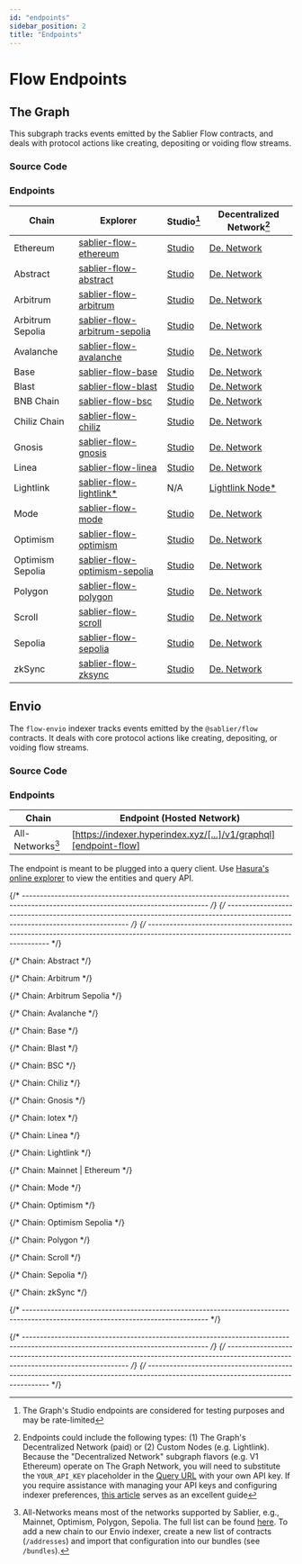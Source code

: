 ```yaml
---
id: "endpoints"
sidebar_position: 2
title: "Endpoints"
---
```



# Flow Endpoints

## The Graph

This subgraph tracks events emitted by the Sablier Flow contracts, and deals with protocol actions like creating,
depositing or voiding flow streams.

<TheGraphSunset />
<DeprecatedSubgraphs protocol="flow" />

### Source Code

<LinkPreview
  href="https://github.com/sablier-labs/subgraphs/blob/main/apps/flow"
  icon="github"
  subtitle="@sablier-labs/subgraphs - apps/flow"
  title="Sablier Subgraphs - Flow - The Graph"
/>

### Endpoints

| Chain            | Explorer                                                        | Studio[^2]                             | Decentralized Network[^1]                    |
| ---------------- | --------------------------------------------------------------- | -------------------------------------- | -------------------------------------------- |
| Ethereum         | [sablier-flow-ethereum][explorer-flow-ethereum]                 | [Studio][studio-flow-ethereum]         | [De. Network][network-flow-ethereum]         |
| Abstract         | [sablier-flow-abstract][explorer-flow-abstract]                 | [Studio][studio-flow-abstract]         | [De. Network][network-flow-abstract]         |
| Arbitrum         | [sablier-flow-arbitrum][explorer-flow-arbitrum]                 | [Studio][studio-flow-arbitrum]         | [De. Network][network-flow-arbitrum]         |
| Arbitrum Sepolia | [sablier-flow-arbitrum-sepolia][explorer-flow-arbitrum-sepolia] | [Studio][studio-flow-arbitrum-sepolia] | [De. Network][network-flow-arbitrum-sepolia] |
| Avalanche        | [sablier-flow-avalanche][explorer-flow-avalanche]               | [Studio][studio-flow-avalanche]        | [De. Network][network-flow-avalanche]        |
| Base             | [sablier-flow-base][explorer-flow-base]                         | [Studio][studio-flow-base]             | [De. Network][network-flow-base]             |
| Blast            | [sablier-flow-blast][explorer-flow-blast]                       | [Studio][studio-flow-blast]            | [De. Network][network-flow-blast]            |
| BNB Chain        | [sablier-flow-bsc][explorer-flow-bsc]                           | [Studio][studio-flow-bsc]              | [De. Network][network-flow-bsc]              |
| Chiliz Chain     | [sablier-flow-chiliz][explorer-flow-chiliz]                     | [Studio][studio-flow-chiliz]           | [De. Network][network-flow-chiliz]           |
| Gnosis           | [sablier-flow-gnosis][explorer-flow-gnosis]                     | [Studio][studio-flow-gnosis]           | [De. Network][network-flow-gnosis]           |
| Linea            | [sablier-flow-linea][explorer-flow-linea]                       | [Studio][studio-flow-linea]            | [De. Network][network-flow-linea]            |
| Lightlink        | [sablier-flow-lightlink\*][explorer-flow-lightlink]             | N/A                                    | [Lightlink Node\*][v2-flow-custom-lightlink] |
| Mode             | [sablier-flow-mode][explorer-flow-mode]                         | [Studio][studio-flow-mode]             | [De. Network][network-flow-mode]             |
| Optimism         | [sablier-flow-optimism][explorer-flow-optimism]                 | [Studio][studio-flow-optimism]         | [De. Network][network-flow-optimism]         |
| Optimism Sepolia | [sablier-flow-optimism-sepolia][explorer-flow-optimism-sepolia] | [Studio][studio-flow-optimism-sepolia] | [De. Network][network-flow-optimism-sepolia] |
| Polygon          | [sablier-flow-polygon][explorer-flow-polygon]                   | [Studio][studio-flow-polygon]          | [De. Network][network-flow-polygon]          |
| Scroll           | [sablier-flow-scroll][explorer-flow-scroll]                     | [Studio][studio-flow-scroll]           | [De. Network][network-flow-scroll]           |
| Sepolia          | [sablier-flow-sepolia][explorer-flow-sepolia]                   | [Studio][studio-flow-sepolia]          | [De. Network][network-flow-sepolia]          |
| zkSync           | [sablier-flow-zksync][explorer-flow-zksync]                     | [Studio][studio-flow-zksync]           | [De. Network][network-flow-zksync]           |

## Envio

<EnvioTip />

The `flow-envio` indexer tracks events emitted by the `@sablier/flow` contracts. It deals with core protocol actions
like creating, depositing, or voiding flow streams.

### Source Code

<LinkPreview
  href="https://github.com/sablier-labs/subgraphs/blob/main/apps/flow-envio"
  icon="github"
  subtitle="@sablier-labs/subgraphs - apps/flow-envio"
  title="Sablier Subgraphs - Flow - Envio"
/>

### Endpoints

| Chain            | Endpoint (Hosted Network)                                        |
| ---------------- | ---------------------------------------------------------------- |
| All-Networks[^3] | [https://indexer.hyperindex.xyz/[...]/v1/graphql][endpoint-flow] |

The endpoint is meant to be plugged into a query client. Use
[Hasura's online explorer](https://cloud.hasura.io/public/graphiql?) to view the entities and query API.

{/* --------------------------------------------------------------------------------------------------------------------------------- */}
{/* --------------------------------------------------------------------------------------------------------------------------------- */}
{/* --------------------------------------------------------------------------------------------------------------------------------- */}

{/* Chain: Abstract */}

[network-flow-abstract]:
  https://gateway.thegraph.com/api/API_KEY/subgraphs/id/Gq3e1gihMoSynURwGXQnPoKGVZzdsyomdrMH934vQHuG
[explorer-flow-abstract]: https://thegraph.com/explorer/subgraphs/Gq3e1gihMoSynURwGXQnPoKGVZzdsyomdrMH934vQHuG
[studio-flow-abstract]: https://api.studio.thegraph.com/query/57079/sablier-flow-arbitrum/version/latest

{/* Chain: Arbitrum */}

[network-flow-arbitrum]:
  https://gateway.thegraph.com/api/API_KEY/subgraphs/id/C3kBBUVtW2rxqGpAgSgEuSaT49izkH6Q8UibRt7XFTyW
[explorer-flow-arbitrum]: https://thegraph.com/explorer/subgraphs/C3kBBUVtW2rxqGpAgSgEuSaT49izkH6Q8UibRt7XFTyW
[studio-flow-arbitrum]: https://api.studio.thegraph.com/query/57079/sablier-flow-arbitrum/version/latest

{/* Chain: Arbitrum Sepolia */}

[network-flow-arbitrum-sepolia]:
  https://gateway.thegraph.com/api/API_KEY/subgraphs/id/2uWnxpYiDMkEMu1urxqt925mLfuax9XbvfcBoD97AU6d
[explorer-flow-arbitrum-sepolia]: https://thegraph.com/explorer/subgraphs/2uWnxpYiDMkEMu1urxqt925mLfuax9XbvfcBoD97AU6d
[studio-flow-arbitrum-sepolia]: https://api.studio.thegraph.com/query/57079/sablier-flow-arbitrum-sepolia/version/latest

{/* Chain: Avalanche */}

[network-flow-avalanche]:
  https://gateway.thegraph.com/api/API_KEY/subgraphs/id/6PAizjTALVqLLB7Ycq6XnpTeck8Z8QUpDFnVznMnisUh
[explorer-flow-avalanche]: https://thegraph.com/explorer/subgraphs/6PAizjTALVqLLB7Ycq6XnpTeck8Z8QUpDFnVznMnisUh
[studio-flow-avalanche]: https://api.studio.thegraph.com/query/57079/sablier-flow-avalanche/version/latest

{/* Chain: Base */}

[network-flow-base]: https://gateway.thegraph.com/api/API_KEY/subgraphs/id/4XSxXh8ZgkzaA35nrbQG9Ry3FYz3ZFD8QBdWwVg5pF9W
[explorer-flow-base]: https://thegraph.com/explorer/subgraphs/4XSxXh8ZgkzaA35nrbQG9Ry3FYz3ZFD8QBdWwVg5pF9W
[studio-flow-base]: https://api.studio.thegraph.com/query/57079/sablier-flow-base/version/latest

{/* Chain: Blast */}

[network-flow-blast]: https://gateway.thegraph.com/api/API_KEY/subgraphs/id/8joiC9LpUbSV6eGRr3RWXDArM8p9Q65FKiFekAakkyia
[explorer-flow-blast]: https://thegraph.com/explorer/subgraphs/8joiC9LpUbSV6eGRr3RWXDArM8p9Q65FKiFekAakkyia
[studio-flow-blast]: https://api.studio.thegraph.com/query/57079/sablier-flow-blast/version/latest

{/* Chain: BSC */}

[network-flow-bsc]: https://gateway.thegraph.com/api/API_KEY/subgraphs/id/2vU8KF4yWh3vvFjtg7MrRXMnYF3hPX2T3cvVBdaiXhNb
[explorer-flow-bsc]: https://thegraph.com/explorer/subgraphs/2vU8KF4yWh3vvFjtg7MrRXMnYF3hPX2T3cvVBdaiXhNb
[studio-flow-bsc]: https://api.studio.thegraph.com/query/57079/sablier-flow-bsc/version/latest

{/* Chain: Chiliz */}

[network-flow-chiliz]:
  https://gateway.thegraph.com/api/API_KEY/subgraphs/id/7QX7tJsANNFpxFLLjqzmXRzfY1wPGp3Lty5xGbhgADa6
[explorer-flow-chiliz]: https://thegraph.com/explorer/subgraphs/7QX7tJsANNFpxFLLjqzmXRzfY1wPGp3Lty5xGbhgADa6
[studio-flow-chiliz]: https://api.studio.thegraph.com/query/57079/sablier-flow-chiliz/version/latest

{/* Chain: Gnosis */}

[network-flow-gnosis]:
  https://gateway.thegraph.com/api/API_KEY/subgraphs/id/4KiJ53cTNKdFWPBPmDNQ55tYj8hn1WQg8R4UcTY2STLL
[explorer-flow-gnosis]: https://thegraph.com/explorer/subgraphs/4KiJ53cTNKdFWPBPmDNQ55tYj8hn1WQg8R4UcTY2STLL
[studio-flow-gnosis]: https://api.studio.thegraph.com/query/57079/sablier-flow-gnosis/version/latest

{/* Chain: Iotex */}

[network-flow-iotex]: https://gateway.thegraph.com/api/API_KEY/subgraphs/id/6No3QmRiC8HXLEerDFoBpF47jUPRjhntmv28HHEMxcA2
[explorer-flow-iotex]: https://thegraph.com/explorer/subgraphs/6No3QmRiC8HXLEerDFoBpF47jUPRjhntmv28HHEMxcA2
[studio-flow-iotex]: https://api.studio.thegraph.com/query/57079/sablier-flow-iotex/version/latest

{/* Chain: Linea */}

[network-flow-linea]: https://gateway.thegraph.com/api/API_KEY/subgraphs/id/DV9XgcCCPKzUn6pgetg4yPetpW2fNoRKBUQC43aNeLG6
[explorer-flow-linea]: https://thegraph.com/explorer/subgraphs/DV9XgcCCPKzUn6pgetg4yPetpW2fNoRKBUQC43aNeLG6
[studio-flow-linea]: https://api.studio.thegraph.com/query/57079/sablier-flow-linea/version/latest

{/* Chain: Lightlink */}

[explorer-flow-lightlink]:
  https://graph.phoenix.lightlink.io/query/subgraphs/name/lightlink/sablier-flow-lightlink/graphql
[v2-flow-custom-lightlink]: https://graph.phoenix.lightlink.io/query/subgraphs/name/lightlink/sablier-flow-lightlink

{/* Chain: Mainnet | Ethereum */}

[explorer-flow-ethereum]: https://thegraph.com/explorer/subgraphs/ECxBJhKceBGaVvK6vqmK3VQAncKwPeAQutEb8TeiUiod
[studio-flow-ethereum]: https://api.studio.thegraph.com/query/57079/sablier-flow/version/latest
[network-flow-ethereum]:
  https://gateway.thegraph.com/api/API_KEY/subgraphs/id/ECxBJhKceBGaVvK6vqmK3VQAncKwPeAQutEb8TeiUiod

{/* Chain: Mode */}

[network-flow-mode]: https://gateway.thegraph.com/api/API_KEY/subgraphs/id/9TwfoUZoxYUyxzDgspCPyxW6uMUKetWQDaTGsZjY1qJZ
[explorer-flow-mode]: https://thegraph.com/explorer/subgraphs/9TwfoUZoxYUyxzDgspCPyxW6uMUKetWQDaTGsZjY1qJZ
[studio-flow-mode]: https://api.studio.thegraph.com/query/57079/sablier-flow-mode/version/latest

{/* Chain: Optimism */}

[network-flow-optimism]:
  https://gateway.thegraph.com/api/API_KEY/subgraphs/id/AygPgsehNGSB4K7DYYtvBPhTpEiU4dCu3nt95bh9FhRf
[explorer-flow-optimism]: https://thegraph.com/explorer/subgraphs/AygPgsehNGSB4K7DYYtvBPhTpEiU4dCu3nt95bh9FhRf
[studio-flow-optimism]: https://api.studio.thegraph.com/query/57079/sablier-flow-optimism/version/latest

{/* Chain: Optimism Sepolia */}

[network-flow-optimism-sepolia]:
  https://gateway.thegraph.com/api/API_KEY/subgraphs/id/EFKqBB6TeH6etGuHCffnbMbETEgDZ6U29Lgpc4gpYvdB
[explorer-flow-optimism-sepolia]: https://thegraph.com/explorer/subgraphs/EFKqBB6TeH6etGuHCffnbMbETEgDZ6U29Lgpc4gpYvdB
[studio-flow-optimism-sepolia]: https://api.studio.thegraph.com/query/57079/sablier-flow-optimism-sepolia/version/latest

{/* Chain: Polygon */}

[network-flow-polygon]:
  https://gateway.thegraph.com/api/API_KEY/subgraphs/id/ykp38sLarwz3cpmjSSPqo7UuTjYtkZ1KiL4PM2qwmT8
[explorer-flow-polygon]: https://thegraph.com/explorer/subgraphs/ykp38sLarwz3cpmjSSPqo7UuTjYtkZ1KiL4PM2qwmT8
[studio-flow-polygon]: https://api.studio.thegraph.com/query/57079/sablier-flow-polygon/version/latest

{/* Chain: Scroll */}

[network-flow-scroll]:
  https://gateway.thegraph.com/api/API_KEY/subgraphs/id/HFpTrPzJyrHKWZ9ebb4VFRQSxRwpepyfz5wd138daFkF
[explorer-flow-scroll]: https://thegraph.com/explorer/subgraphs/HFpTrPzJyrHKWZ9ebb4VFRQSxRwpepyfz5wd138daFkF
[studio-flow-scroll]: https://api.studio.thegraph.com/query/57079/sablier-flow-scroll/version/latest

{/* Chain: Sepolia */}

[network-flow-sepolia]:
  https://gateway.thegraph.com/api/API_KEY/subgraphs/id/EU9AWmJjrjMRkjxcdHfuWPZvPTNAL3hiXfNGN5MwUpvm
[explorer-flow-sepolia]: https://thegraph.com/explorer/subgraphs/EU9AWmJjrjMRkjxcdHfuWPZvPTNAL3hiXfNGN5MwUpvm
[studio-flow-sepolia]: https://api.studio.thegraph.com/query/57079/sablier-flow-sepolia/version/latest

{/* Chain: zkSync */}

[network-flow-zksync]:
  https://gateway.thegraph.com/api/API_KEY/subgraphs/id/9DRgWhDAMovpkej3eT8izum6jxEKHE62ciArffsTAScx
[explorer-flow-zksync]: https://thegraph.com/explorer/subgraphs/9DRgWhDAMovpkej3eT8izum6jxEKHE62ciArffsTAScx
[studio-flow-zksync]: https://api.studio.thegraph.com/query/57079/sablier-flow-zksync/version/latest

{/* --------------------------------------------------------------------------------------------------------------------------------- */}

[endpoint-flow]: https://indexer.hyperindex.xyz/3b4ea6b/v1/graphql

{/* --------------------------------------------------------------------------------------------------------------------------------- */}
{/* --------------------------------------------------------------------------------------------------------------------------------- */}
{/* --------------------------------------------------------------------------------------------------------------------------------- */}

[^1]:
    Endpoints could include the following types: (1) The Graph's Decentralized Network (paid) or (2) Custom Nodes (e.g.
    Lightlink). Because the "Decentralized Network" subgraph flavors (e.g. V1 Ethereum) operate on The Graph Network,
    you will need to substitute the `YOUR_API_KEY` placeholder in the
    [Query URL](https://thegraph.com/docs/en/deploying/subgraph-studio-faqs/#6-how-do-i-find-query-urls-for-subgraphs-if-im-not-the-developer-of-the-subgraph-i-want-to-use)
    with your own API key. If you require assistance with managing your API keys and configuring indexer preferences,
    [this article](https://thegraph.com/docs/en/studio/managing-api-keys/) serves as an excellent guide

[^2]: The Graph's Studio endpoints are considered for testing purposes and may be rate-limited

[^3]:
    All-Networks means most of the networks supported by Sablier, e.g., Mainnet, Optimism, Polygon, Sepolia. The full
    list can be found [here](https://github.com/sablier-labs/subgraphs/blob/main/packages/constants/src). To add a new
    chain to our Envio indexer, create a new list of contracts (`/addresses`) and import that configuration into our
    bundles (see `/bundles`).
